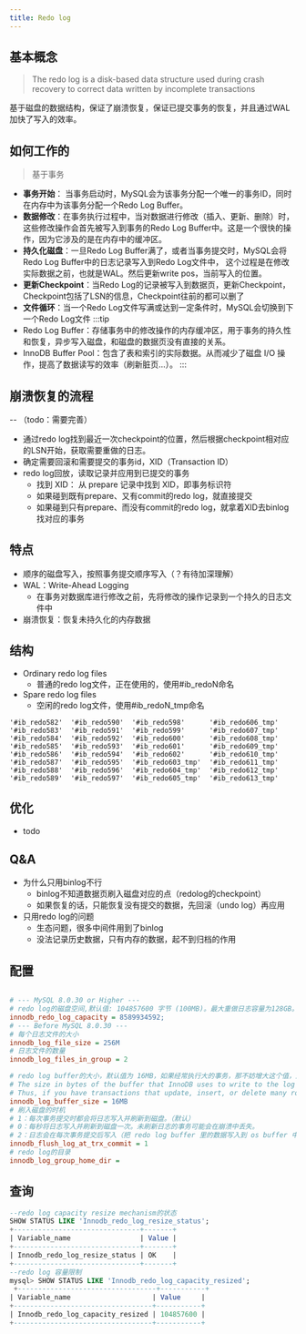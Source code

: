 ```yaml
---
title: Redo log
---
```


## 基本概念
> The redo log is a disk-based data structure used during crash recovery to correct data written by incomplete transactions

  基于磁盘的数据结构，保证了崩溃恢复，保证已提交事务的恢复，并且通过WAL加快了写入的效率。

## 如何工作的
> 基于事务

* **事务开始**： 当事务启动时，MySQL会为该事务分配一个唯一的事务ID，同时在内存中为该事务分配一个Redo Log Buffer。
* **数据修改**：在事务执行过程中，当对数据进行修改（插入、更新、删除）时，这些修改操作会首先被写入到事务的Redo Log Buffer中。这是一个很快的操作，因为它涉及的是在内存中的缓冲区。
* **持久化磁盘**：一旦Redo Log Buffer满了，或者当事务提交时，MySQL会将Redo Log Buffer中的日志记录写入到Redo Log文件中，
这个过程是在修改实际数据之前，也就是WAL。然后更新write pos，当前写入的位置。
* **更新Checkpoint**：当Redo Log的记录被写入到数据页，更新Checkpoint，Checkpoint包括了LSN的信息，Checkpoint往前的都可以删了
* **文件循环**：当一个Redo Log文件写满或达到一定条件时，MySQL会切换到下一个Redo Log文件
:::tip
 * Redo Log Buffer：存储事务中的修改操作的内存缓冲区，用于事务的持久性和恢复，异步写入磁盘，和磁盘的数据页没有直接的关系。  
 * InnoDB Buffer Pool：包含了表和索引的实际数据。从而减少了磁盘 I/O 操作，提高了数据读写的效率（刷新脏页...）。
:::

## 崩溃恢复的流程 
-- （todo：需要完善）
* 通过redo log找到最近一次checkpoint的位置，然后根据checkpoint相对应的LSN开始，获取需要重做的日志。
* 确定需要回滚和需要提交的事务id，XID（Transaction ID）
* redo log回放，读取记录并应用到已提交的事务
  * 找到 XID： 从 prepare 记录中找到 XID，即事务标识符
  * 如果碰到既有prepare、又有commit的redo log，就直接提交
  * 如果碰到只有prepare、而没有commit的redo log，就拿着XID去binlog找对应的事务

## 特点
* 顺序的磁盘写入，按照事务提交顺序写入（？有待加深理解）
* WAL：Write-Ahead Logging
  * 在事务对数据库进行修改之前，先将修改的操作记录到一个持久的日志文件中
* 崩溃恢复：恢复未持久化的内存数据


## 结构
* Ordinary redo log files
  * 普通的redo log文件，正在使用的，使用#ib_redoN命名
* Spare redo log files
  * 空闲的redo log文件，使用#ib_redoN_tmp命名

```
'#ib_redo582'  '#ib_redo590'  '#ib_redo598'      '#ib_redo606_tmp'
'#ib_redo583'  '#ib_redo591'  '#ib_redo599'      '#ib_redo607_tmp'
'#ib_redo584'  '#ib_redo592'  '#ib_redo600'      '#ib_redo608_tmp'
'#ib_redo585'  '#ib_redo593'  '#ib_redo601'      '#ib_redo609_tmp'
'#ib_redo586'  '#ib_redo594'  '#ib_redo602'      '#ib_redo610_tmp'
'#ib_redo587'  '#ib_redo595'  '#ib_redo603_tmp'  '#ib_redo611_tmp'
'#ib_redo588'  '#ib_redo596'  '#ib_redo604_tmp'  '#ib_redo612_tmp'
'#ib_redo589'  '#ib_redo597'  '#ib_redo605_tmp'  '#ib_redo613_tmp'
```
## 优化
* todo

## Q&A
* 为什么只用binlog不行
  * binlog不知道数据页刷入磁盘对应的点（redolog的checkpoint）
  * 如果恢复的话，只能恢复没有提交的数据，先回滚（undo log）再应用
* 只用redo log的问题
  * 生态问题，很多中间件用到了binlog
  * 没法记录历史数据，只有内存的数据，起不到归档的作用

## 配置
```ini

# --- MySQL 8.0.30 or Higher ---
# redo log的磁盘空间,默认值: 104857600 字节 (100MB)。最大重做日志容量为128GB。
innodb_redo_log_capacity = 8589934592;
# --- Before MySQL 8.0.30 ---
# 每个日志文件的大小
innodb_log_file_size = 256M
# 日志文件的数量
innodb_log_files_in_group = 2 

# redo log buffer的大小，默认值为 16MB，如果经常执行大的事务，那不妨增大这个值，这样就可以在事务提交之前避免写入磁盘
# The size in bytes of the buffer that InnoDB uses to write to the log files on disk. The default is 16MB. A large log buffer enables large transactions to run without the need to write the log to disk before the transactions commit. 
# Thus, if you have transactions that update, insert, or delete many rows, making the log buffer larger saves disk I/O
innodb_log_buffer_size = 16MB
# 刷入磁盘的时机
# 1：每次事务提交时都会将日志写入并刷新到磁盘。（默认）
# 0：每秒将日志写入并刷新到磁盘一次。未刷新日志的事务可能会在崩溃中丢失。
# 2：日志会在每次事务提交后写入（把 redo log buffer 里的数据写入到 os buffer 中，但不立即执行fsync () ），并每秒刷新到磁盘一次。未刷新日志的事务可能会在崩溃中丢失。
innodb_flush_log_at_trx_commit = 1
# redo log的目录
innodb_log_group_home_dir = 

```
## 查询
```sql
--redo log capacity resize mechanism的状态
SHOW STATUS LIKE 'Innodb_redo_log_resize_status';
+-------------------------------+-------+
| Variable_name                 | Value |
+-------------------------------+-------+
| Innodb_redo_log_resize_status | OK    |
+-------------------------------+-------+
--redo log 容量限制
mysql> SHOW STATUS LIKE 'Innodb_redo_log_capacity_resized';
 +----------------------------------+-----------+
| Variable_name                    | Value     |
+----------------------------------+-----------+
| Innodb_redo_log_capacity_resized | 104857600 |
+----------------------------------+-----------+

```